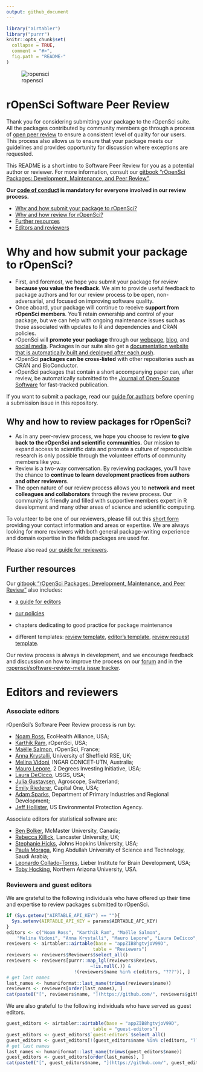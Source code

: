 ```yaml
---
output: github_document
---
```



```r
library("airtabler")
library("purrr")
knitr::opts_chunk$set(
  collapse = TRUE,
  comment = "#>",
  fig.path = "README-"
)
```

![ropensci](icon_lettering_color.png)

# rOpenSci Software Peer Review

<!-- README.md is generated from README.Rmd. Please edit that file -->

Thank you for considering submitting your package to the rOpenSci suite. All
the packages contributed by community members go through a process of [open peer review](https://ropensci.org/blog/2017/09/01/nf-softwarereview/) to ensure a consistent level of quality for our users. This process also allows us to ensure that your package meets our guidelines and provides opportunity for discussion where exceptions are requested. 

This README is a short intro to Software Peer Review  for you as a potential author or reviewer. For more information, consult our [gitbook "rOpenSci Packages: Development, Maintenance, and Peer Review"](https://devguide.ropensci.org/).

**Our [code of conduct](https://ropensci.org/code-of-conduct/) is mandatory for everyone involved in our review process.**

* [Why and how submit your package to rOpenSci?](#why-submit)
* [Why and how review for rOpenSci?](#why-review)
* [Further resources](#further)
* [Editors and reviewers](#editors)

# <a href="#why-submit" name="why-submit"></a>Why and how submit your package to rOpenSci?

-   First, and foremost, we hope you submit your package for review **because you
    value the feedback**.  We aim to provide useful feedback to package authors
    and for our review process to be open, non-adversarial, and focused on
    improving software quality.
-   Once aboard, your package will continue to receive **support from rOpenSci
    members**.  You'll retain ownership and control of your package, but we
    can help with ongoing maintenance issues such as those associated with
    updates to R and dependencies and CRAN policies.
-   rOpenSci will **promote your package** through our [webpage](https://ropensci.org/packages/), [blog](https://ropensci.org/blog/), and [social media](https://twitter.com/ropensci). Packages in our suite also get a [documentation website that is automatically built and deployed after each push](https://devguide.ropensci.org/building.html#docsropensci).
-   rOpenSci **packages can be cross-listed** with other repositories such as CRAN
    and BioConductor.
-   rOpenSci packages that contain a short accompanying paper can, after review,
    be automatically submitted to the
    [Journal of Open-Source Software](http://joss.theoj.org/) for fast-tracked
    publication.
    
If you want to submit a package, read our [guide for authors](https://devguide.ropensci.org/authors-guide.html) before opening a submission issue in this repository.

## <a href="#why-review" name="why-review"></a>Why and how to review packages for rOpenSci?

-   As in any peer-review process, we hope you choose to review **to give back
    to the rOpenSci and scientific communities.**  Our mission to expand
    access to scientific data and promote a culture of reproducible research
    is only possible through the volunteer efforts of community members like you.
-   Review is a two-way conversation. By reviewing packages, you'll have the
    chance to **continue to learn development practices from authors and
    other reviewers**.
-   The open nature of our review process allows you to **network and meet
    colleagues and collaborators** through the review process.  Our community
    is friendly and filled with supportive members expert in R development and
    many other areas of science and scientific computing.


To volunteer to be one of our reviewers, please fill out this [short form](https://ropensci.org/software-reviewer/) providing your contact information and areas or expertise. We are always looking for more reviewers with both general package-writing experience and domain expertise in the fields packages are used for.

Please also read [our guide for reviewers](https://devguide.ropensci.org/reviewerguide.html).

## <a href="#further" name="further"></a>Further resources

Our [gitbook "rOpenSci Packages: Development, Maintenance, and Peer Review"](https://devguide.ropensci.org/) also includes:

* [a guide for editors](https://devguide.ropensci.org/editorguide.html)

* [our policies](https://devguide.ropensci.org/policies.html)

* chapters dedicating to good practice for package maintenance

* different templates: [review template](https://devguide.ropensci.org/reviewtemplate.html), [editor's template](https://devguide.ropensci.org/editortemplate.html), [review request template](https://devguide.ropensci.org/reviewrequesttemplate.html).

Our review process is always in development, and we encourage feedback and discussion
on how to improve the process on our [forum](https://discuss.ropensci.org/) and in the [ropensci/software-review-meta issue tracker](https://github.com/ropensci/software-review-meta/issues).

# <a href="#editors" name="editors"></a> Editors and reviewers

### Associate editors

rOpenSci's Software Peer Review process is run by:

* [Noam Ross](https://github.com/noamross), EcoHealth Alliance, USA;
* [Karthik Ram](https://github.com/karthik), rOpenSci, USA;
* [Maëlle Salmon](https://github.com/maelle), rOpenSci, France;
* [Anna Krystalli](https://github.com/annakrystalli), University of Sheffield RSE, UK;
* [Melina Vidoni](https://github.com/melvidoni), INGAR CONICET-UTN, Australia;
* [Mauro Lepore](https://github.com/maurolepore), 2 Degrees Investing Initiative, USA;
* [Laura DeCicco](https://github.com/ldecicco-USGS), USGS, USA;
* [Julia Gustavsen](https://github.com/jooolia), Agroscope, Switzerland;
* [Emily Riederer](https://github.com/emilyriederer), Capital One, USA;
* [Adam Sparks](https://github.com/adamhsparks), Department of Primary Industries and Regional Development;
* [Jeff Hollister](https://github.com/jhollist), US Environmental Protection Agency.

Associate editors for statistical software are:

- [Ben Bolker](https://github.com/bbolker), McMaster University, Canada;
- [Rebecca Killick](https://github.com/rkillick), Lancaster University, UK;
- [Stephanie Hicks](https://github.com/stephaniehicks), Johns Hopkins University, USA;
- [Paula Moraga](https://github.com/Paula-Moraga), King Abdullah University of Science and Technology, Saudi Arabia;
- [Leonardo Collado-Torres](https://github.com/lcolladotor), Lieber Institute for Brain Development, USA;
- [Toby Hocking](https://github.com/tdhock), Northern Arizona University, USA.

### Reviewers and guest editors

We are grateful to the following individuals who have offered up their time and expertise to review packages submitted to rOpenSci.

```r
if (Sys.getenv("AIRTABLE_API_KEY") == ""){
  Sys.setenv(AIRTABLE_API_KEY = params$AIRTABLE_API_KEY)
}
editors <- c("Noam Ross", "Karthik Ram", "Maëlle Salmon",
    "Melina Vidoni", "Anna Krystalli", "Mauro Lepore", "Laura DeCicco", "Julia Gustavsen")
reviewers <- airtabler::airtable(base = "appZIB8hgtvjoV99D", 
                                table = "Reviewers")
reviewers <- reviewers$Reviewers$select_all()
reviewers <- reviewers[purrr::map_lgl(reviewers$Reviews, 
                               ~!is.null(.)) & 
                         !(reviewers$name %in% c(editors, "???")), ]
# get last names
last_names <- humaniformat::last_name(trimws(reviewers$name))
reviewers <- reviewers[order(last_names), ]
cat(paste0("[", reviewers$name, "](https://github.com/", reviewers$github, ")", collapse = " \U00B7 "))
```

We are also grateful to the following individuals who have served as guest editors.

```r
guest_editors <- airtabler::airtable(base = "appZIB8hgtvjoV99D", 
                                table = "guest-editors")
guest_editors <- guest_editors$`guest-editors`$select_all()
guest_editors <- guest_editors[!(guest_editors$name %in% c(editors, "???")), ]
# get last names
last_names <- humaniformat::last_name(trimws(guest_editors$name))
guest_editors <- guest_editors[order(last_names), ]
cat(paste0("[", guest_editors$name, "](https://github.com/", guest_editors$github, ")", collapse = " \U00B7 "))
```

